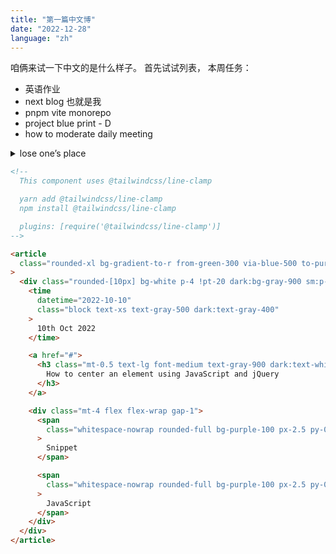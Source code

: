 ```yaml
---
title: "第一篇中文博"
date: "2022-12-28"
language: "zh"
---
```


咱俩来试一下中文的是什么样子。
首先试试列表， 本周任务：

- 英语作业
- next blog 也就是我
- pnpm vite monorepo
- project blue print - D
- how to moderate daily meeting

<details>
  <summary>lose one’s place</summary>
1. give up the position in a line: I had to use the bathroom, but I didn't want to *lose my place*
 in line.
2. fail to track when reading book: She dropped the magazine on the floor and *lost her place.*

</details>

```html
<!--
  This component uses @tailwindcss/line-clamp

  yarn add @tailwindcss/line-clamp
  npm install @tailwindcss/line-clamp

  plugins: [require('@tailwindcss/line-clamp')]
-->

<article
  class="rounded-xl bg-gradient-to-r from-green-300 via-blue-500 to-purple-600 p-0.5 shadow-xl transition hover:shadow-sm dark:shadow-gray-700/25"
>
  <div class="rounded-[10px] bg-white p-4 !pt-20 dark:bg-gray-900 sm:p-6">
    <time
      datetime="2022-10-10"
      class="block text-xs text-gray-500 dark:text-gray-400"
    >
      10th Oct 2022
    </time>

    <a href="#">
      <h3 class="mt-0.5 text-lg font-medium text-gray-900 dark:text-white">
        How to center an element using JavaScript and jQuery
      </h3>
    </a>

    <div class="mt-4 flex flex-wrap gap-1">
      <span
        class="whitespace-nowrap rounded-full bg-purple-100 px-2.5 py-0.5 text-xs text-purple-600 dark:bg-purple-600 dark:text-purple-100"
      >
        Snippet
      </span>

      <span
        class="whitespace-nowrap rounded-full bg-purple-100 px-2.5 py-0.5 text-xs text-purple-600 dark:bg-purple-600 dark:text-purple-100"
      >
        JavaScript
      </span>
    </div>
  </div>
</article>
```
